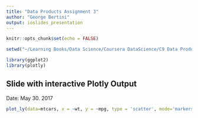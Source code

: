 ```yaml
---
title: "Data Products Assignment 3"
author: "George Bertini"
output: ioslides_presentation
---
```


```r

knitr::opts_chunk$set(echo = FALSE)

setwd("~/Learning Books/Data Science/Coursera DataScience/C9 Data Products/Quizs Assign")

library(ggplot2)
library(plotly)

```


## Slide with interactive Plotly Output

Date: May 30. 2017
```r

plot_ly(data=mtcars, x = ~wt, y = ~mpg, type = 'scatter', mode='markers', color = ~factor(cyl))
```


